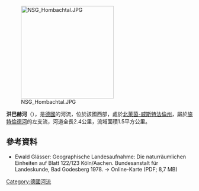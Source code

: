 {{Coord|51.00005039|N|7.1702823|E|display=title}}
[[Image:NSG_Hombachtal.JPG|250px]]

'''洪巴赫河'''（{{lang-de|Hombach}}），是[[德國|德國]]的河流，位於該國西部，處於[[北萊茵-威斯特法倫州|北萊茵-威斯特法倫州]]，屬於[[施特倫德河|施特倫德河]]的左支流，河道全長2.4公里，流域面積1.5平方公里。

==參考資料==
* Ewald Glässer: Geographische Landesaufnahme: Die naturräumlichen Einheiten auf Blatt 122/123 Köln/Aachen. Bundesanstalt für Landeskunde, Bad Godesberg 1978. → Online-Karte (PDF; 8,7 MB)

{{Germany-geo-stub}}
[[Category:德國河流|Category:德國河流]]